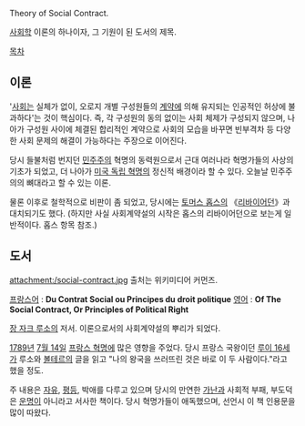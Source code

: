 Theory of Social Contract.

[[사회학]] 이론의 하나이자, 그 기원이 된 도서의 제목.

[[목차]]
== 이론 ==
'[[사회]]는 실체가 없이, 오로지 개별 구성원들의 [[계약]]에 의해 유지되는 인공적인 허상에 불과하다'는 것이 핵심이다. 즉, 각 구성원의 동의 없이는 사회 체제가 구성되지 않으며, 나아가 구성원 사이에 체결된 합리적인 계약으로 사회의 모습을 바꾸면 빈부격차 등 다양한 사회 문제의 해결이 가능하다는 주장으로 이어진다.

당시 들불처럼 번지던 [[민주주의]] 혁명의 동력원으로서 근대 여러나라 혁명가들의 사상의 기초가 되었고, 더 나아가 [[미국 독립 혁명]]의 정신적 배경이라 할 수 있다. 오늘날 민주주의의 뼈대라고 할 수 있는 이론.

물론 이후로 철학적으로 비판이 좀 되었고, 당시에는 [[토머스 홉스]]의 《[[리바이어던]]》과 대치되기도 했다.
(하지만 사실 사회계약설의 시작은 홉스의 리바이어던으로 보는게 일반적이다. 홉스 항목 참조.)

== 도서 ==
attachment:/social-contract.jpg
출처는 위키미디어 커먼즈.

[[프랑스어]] : '''Du Contrat Social ou Principes du droit politique'''
[[영어]] : '''Of The Social Contract, Or Principles of Political Right'''

[[장 자크 루소]]의 저서. 이론으로서의 사회계약설의 뿌리가 되었다.

[[1789년]] [[7월 14일]] [[프랑스 혁명]]에 많은 영향을 주었다. 당시 프랑스 국왕이던 [[루이 16세]]가 루소와 [[볼테르]]의 글을 읽고 "나의 왕국을 쓰러뜨린 것은 바로 이 두 사람이다."라고 했을 정도.

주 내용은 [[자유]], [[평등]], 박애를 다루고 있으며 당시의 만연한 [[가난]]과 사회적 부패, 부도덕은 [[운명]]이 아니라고 서사한 책이다. 당시 혁명가들이 애독했으며, 선언시 이 책 인용문을 많이 따왔다.
